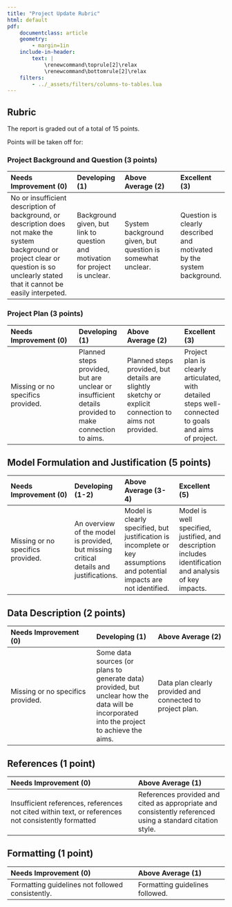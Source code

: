 ```yaml
---
title: "Project Update Rubric"
html: default
pdf:
    documentclass: article
    geometry:
        - margin=1in  
    include-in-header:
        text: |
            \renewcommand\toprule[2]\relax
            \renewcommand\bottomrule[2]\relax
    filters:
        - ../_assets/filters/columns-to-tables.lua
---
```


## Rubric

The report is graded out of a total of 15 points. 

Points will be taken off for:

### Project Background and Question (3 points)

| Needs Improvement (0) | Developing (1) | Above Average (2) | Excellent (3) |
|:------------------------|:-----------------|:--------------------|:---------------|
| No or insufficient description of background, or description does not make the system background or project clear or question is so unclearly stated that it cannot be easily interpeted. | Background given, but link to question and motivation for project is unclear. | System background given, but question is somewhat unclear. | Question is clearly described and motivated by the system background. | 

### Project Plan (3 points)

| Needs Improvement (0) | Developing (1) | Above Average (2) | Excellent (3) |
|:------------------------|:-----------------|:--------------------|:---------------|
| Missing or no specifics provided. | Planned steps provided, but are unclear or insufficient details provided to make connection to aims. | Planned steps provided, but details are slightly sketchy or explicit connection to aims not provided. | Project plan is clearly articulated, with detailed steps well-connected to goals and aims of project. | 

## Model Formulation and Justification (5 points)

| Needs Improvement (0) | Developing (1-2) | Above Average (3-4) | Excellent (5) |
|:------------------------|:-----------------|:--------------------|:---------------|
| Missing or no specifics provided. | An overview of the model is provided, but missing critical details and justifications. | Model is clearly specified, but justification is incomplete or key assumptions and potential impacts are not identified. | Model is well specified, justified, and description includes identification and analysis of key impacts. | 

## Data Description (2 points)

| Needs Improvement (0) | Developing (1) | Above Average (2) |
|:------------------------|:-----------------|:--------------------|
| Missing or no specifics provided. | Some data sources (or plans to generate data) provided, but unclear how the data will be incorporated into the project to achieve the aims. | Data plan clearly provided and connected to project plan.  | 

## References (1 point)

| Needs Improvement (0) | Above Average (1) |
|:------------------------|:-----------------|
| Insufficient references, references not cited within text, or references not consistently formatted | References provided and cited as appropriate and consistently referenced using a standard citation style. |

## Formatting (1 point)

| Needs Improvement (0) | Above Average (1) |
|:------------------------|:-----------------|
| Formatting guidelines not followed consistently. | Formatting guidelines followed. |
